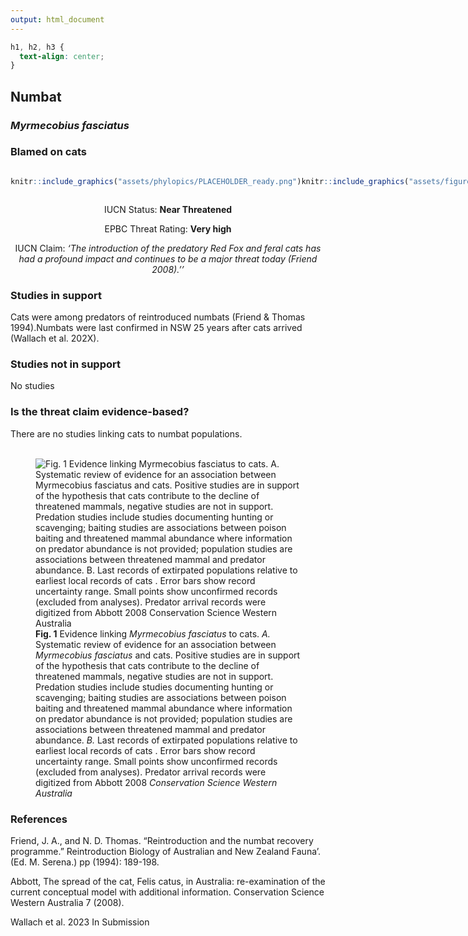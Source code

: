 ```yaml
---
output: html_document
---
```

```css
h1, h2, h3 {
  text-align: center;
}
```

## **Numbat**
### *Myrmecobius fasciatus*
### Blamed on cats

:::: {style="display: flex;"}

::: {}
  ```r
  knitr::include_graphics("assets/phylopics/PLACEHOLDER_ready.png")
  ```
:::

::: {}

:::

::: {}
  ```r
  knitr::include_graphics("assets/figures/Map_Cat_Myrmecobius fasciatus.png")
  ```
:::

::::
<center>
IUCN Status: **Near Threatened**

EPBC Threat Rating: **Very high**

IUCN Claim: *'The introduction of the predatory Red Fox and feral cats has had a profound impact and continues to be a major threat today (Friend 2008).''*

</center>

### Studies in support

Cats were among predators of reintroduced numbats (Friend & Thomas 1994).Numbats were last confirmed in NSW 25 years after cats arrived (Wallach et al. 202X).

### Studies not in support

No studies

### Is the threat claim evidence-based?

There are no studies linking cats to numbat populations.
<br>
<br>

![**Fig. 1** Evidence linking *Myrmecobius fasciatus* to cats. *A.* Systematic review of evidence for an association between *Myrmecobius fasciatus* and cats. Positive studies are in support of the hypothesis that cats contribute to the decline of threatened mammals, negative studies are not in support. Predation studies include studies documenting hunting or scavenging; baiting studies are associations between poison baiting and threatened mammal abundance where information on predator abundance is not provided; population studies are associations between threatened mammal and predator abundance. *B.* Last records of extirpated populations relative to earliest local records of cats . Error bars show record uncertainty range. Small points show unconfirmed records (excluded from analyses). Predator arrival records were digitized from Abbott 2008 *Conservation Science Western Australia*](assets/figures/Main_Evidence_Cat_Myrmecobius fasciatus.png)

### References

Friend, J. A., and N. D. Thomas. "Reintroduction and the numbat recovery programme." Reintroduction Biology of Australian and New Zealand Fauna’.(Ed. M. Serena.) pp (1994): 189-198.

Abbott, The spread of the cat, Felis catus, in Australia: re-examination of the current conceptual model with additional information. Conservation Science Western Australia 7 (2008).

Wallach et al. 2023 In Submission

